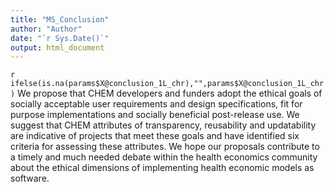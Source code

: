 ```yaml
---
title: "MS_Conclusion"
author: "Author"
date: "`r Sys.Date()`"
output: html_document
---
```

`r ifelse(is.na(params$X@conclusion_1L_chr),"",params$X@conclusion_1L_chr)` 
<!-- We have identified criteria that can be used to systematically assess the extent to which the computational implementation of health economic models adheres to transparency, reusability and updatability criteria. <!-- We have developed a prototype software framework that can support the implementation of CHEMs that largely meet these criteria. Our framework can be used as a prototype for developing future software frameworks to support ethical implementation of CHEMs.  --> 
<!-- Barriers to ethical CHEM practice arising from resource constraints should be addressed by research funders. -->
 We propose that CHEM developers and funders adopt the ethical goals of socially acceptable user requirements and design specifications, fit for purpose implementations and socially beneficial post-release use. We suggest that CHEM attributes of transparency, reusability and updatability are indicative of projects that meet these goals and have identified six criteria for assessing these attributes. We hope our proposals contribute to a timely and much needed debate within the health economics community about the ethical dimensions of implementing health economic models as software.